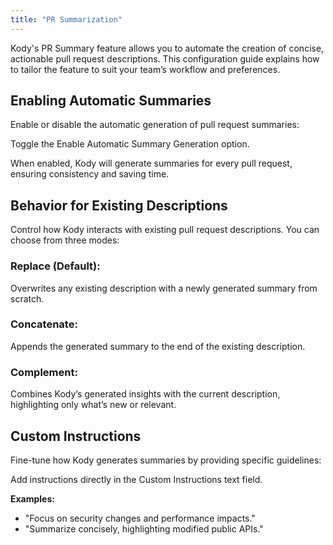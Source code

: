 ```yaml
---
title: "PR Summarization"
---
```


Kody's PR Summary feature allows you to automate the creation of concise, actionable pull request descriptions.
This configuration guide explains how to tailor the feature to suit your team’s workflow and preferences.

## Enabling Automatic Summaries

Enable or disable the automatic generation of pull request summaries:

Toggle the Enable Automatic Summary Generation option.

When enabled, Kody will generate summaries for every pull request, ensuring consistency and saving time.

## Behavior for Existing Descriptions

Control how Kody interacts with existing pull request descriptions. You can choose from three modes:

### Replace (Default):

Overwrites any existing description with a newly generated summary from scratch.

### Concatenate:

Appends the generated summary to the end of the existing description.

### Complement:

Combines Kody’s generated insights with the current description, highlighting only what’s new or relevant.

## Custom Instructions

Fine-tune how Kody generates summaries by providing specific guidelines:

Add instructions directly in the Custom Instructions text field.

**Examples:**

* "Focus on security changes and performance impacts."
* "Summarize concisely, highlighting modified public APIs."